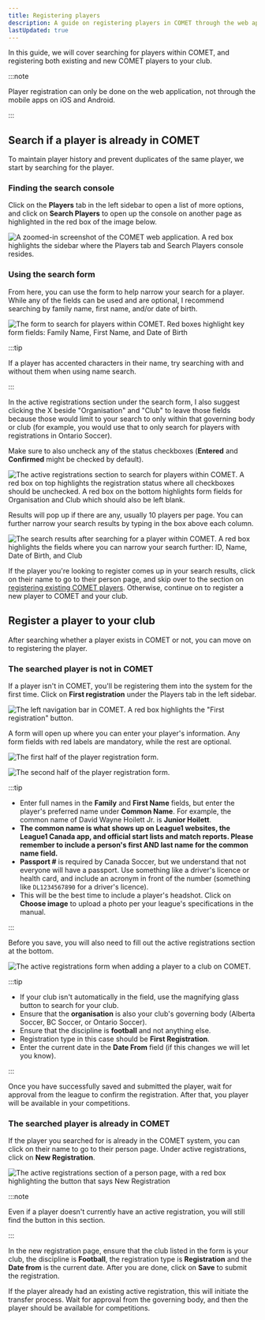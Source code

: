 ```yaml
---
title: Registering players
description: A guide on registering players in COMET through the web application
lastUpdated: true
---
```



In this guide, we will cover searching for players within COMET, and registering both existing and new COMET players to your club.

:::note

Player registration can only be done on the web application, not through the mobile apps on iOS and Android.

:::

## Search if a player is already in COMET

To maintain player history and prevent duplicates of the same player, we start by searching for the player.

### Finding the search console

Click on the **Players** tab in the left sidebar to open a list of more options, and click on **Search Players** to open up the console on another page as highlighted in the red box of the image below.

<Image
  src={searchSidebar}
  alt='A zoomed-in screenshot of the COMET web application. A red box highlights the sidebar where the Players tab and Search Players console resides.'
/>

### Using the search form

From here, you can use the form to help narrow your search for a player. While any of the fields can be used and are optional, I recommend searching by family name, first name, and/or date of birth.

<Image
  src={searchPlayer}
  alt='The form to search for players within COMET. Red boxes highlight key form fields: Family Name, First Name, and Date of Birth'
/>

:::tip

If a player has accented characters in their name, try searching with and without them when using name search.

:::

In the active registrations section under the search form, I also suggest clicking the X beside "Organisation" and "Club" to leave those fields because those would limit to your search to only within that governing body or club (for example, you would use that to only search for players with registrations in Ontario Soccer).

Make sure to also uncheck any of the status checkboxes (**Entered** and **Confirmed** might be checked by default).

<Image
  src={searchActiveRegistrations}
  alt='The active registrations section to search for players within COMET. A red box on top highlights the registration status where all checkboxes should be unchecked. A red box on the bottom highlights form fields for Organisation and Club which should also be left blank.'
/>

Results will pop up if there are any, usually 10 players per page. You can further narrow your search results by typing in the box above each column.

<Image
  src={searchResults}
  alt='The search results after searching for a player within COMET. A red box highlights the fields where you can narrow your search further: ID, Name, Date of Birth, and Club'
/>

If the player you're looking to register comes up in your search results, click on their name to go to their person page, and skip over to the section on [registering existing COMET players](#the-searched-player-is-already-in-comet). Otherwise, continue on to register a new player to COMET and your club.

## Register a player to your club

After searching whether a player exists in COMET or not, you can move on to registering the player.

### The searched player is not in COMET

If a player isn't in COMET, you'll be registering them into the system for the first time. Click on **First registration** under the Players tab in the left sidebar.

<Image
  src={firstRegistration}
  alt='The left navigation bar in COMET. A red box highlights the "First registration" button.'
/>

A form will open up where you can enter your player's information. Any form fields with red labels are mandatory, while the rest are optional.

<Image
  src={playerRegistrationLeft}
  alt='The first half of the player registration form.'
/>

<Image
  src={playerRegistrationRight}
  alt='The second half of the player registration form.'
/>

:::tip

- Enter full names in the **Family** and **First Name** fields, but enter the player's preferred name under **Common Name**. For example, the common name of David Wayne Hoilett Jr. is **Junior Hoilett**.
- **The common name is what shows up on League1 websites, the League1 Canada app, and official start lists and match reports. Please remember to include a person's first AND last name for the common name field.**
- **Passport #** is required by Canada Soccer, but we understand that not everyone will have a passport. Use something like a driver's licence or health card, and include an acronym in front of the number (something like `DL1234567890` for a driver's licence).
- This will be the best time to include a player's headshot. Click on **Choose image** to upload a photo per your league's specifications in the manual.

:::

Before you save, you will also need to fill out the active registrations section at the bottom.

<Image
  src={playerActiveRegistrations}
  alt='The active registrations form when adding a player to a club on COMET.'
/>

:::tip

- If your club isn't automatically in the field, use the magnifying glass button to search for your club.
- Ensure that the **organisation** is also your club's governing body (Alberta Soccer, BC Soccer, or Ontario Soccer).
- Ensure that the discipline is **football** and not anything else.
- Registration type in this case should be **First Registration**.
- Enter the current date in the **Date From** field (if this changes we will let you know).

:::

Once you have successfully saved and submitted the player, wait for approval from the league to confirm the registration. After that, you player will be available in your competitions.

### The searched player is already in COMET

If the player you searched for is already in the COMET system, you can click on their name to go to their person page. Under active registrations, click on **New Registration**.


<Image
  src={newRegistrationExisting}
  alt='The active registrations section of a person page, with a red box highlighting the button that says New Registration'
/>

:::note

Even if a player doesn't currently have an active registration, you will still find the button in this section.

:::

In the new registration page, ensure that the club listed in the form is your club, the discipline is **Football**, the registration type is **Registration** and the **Date from** is the current date. After you are done, click on **Save** to submit the registration.

If the player already had an existing active registration, this will initiate the transfer process. Wait for approval from the governing body, and then the player should be available for competitions.
